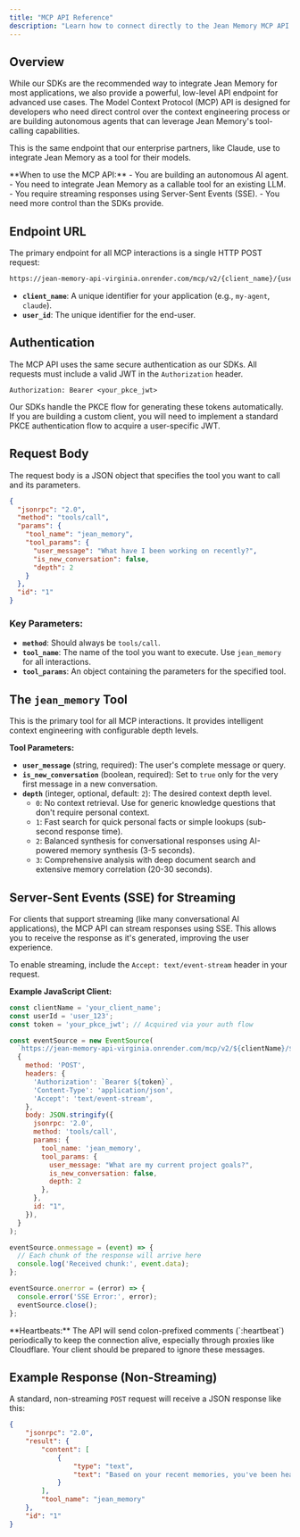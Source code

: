 ```yaml
---
title: "MCP API Reference"
description: "Learn how to connect directly to the Jean Memory MCP API for advanced use cases and building autonomous agents."
---
```


## Overview

While our SDKs are the recommended way to integrate Jean Memory for most applications, we also provide a powerful, low-level API endpoint for advanced use cases. The Model Context Protocol (MCP) API is designed for developers who need direct control over the context engineering process or are building autonomous agents that can leverage Jean Memory's tool-calling capabilities.

This is the same endpoint that our enterprise partners, like Claude, use to integrate Jean Memory as a tool for their models.

<Info>
**When to use the MCP API:**
- You are building an autonomous AI agent.
- You need to integrate Jean Memory as a callable tool for an existing LLM.
- You require streaming responses using Server-Sent Events (SSE).
- You need more control than the SDKs provide.
</Info>

## Endpoint URL

The primary endpoint for all MCP interactions is a single HTTP POST request:

```bash
https://jean-memory-api-virginia.onrender.com/mcp/v2/{client_name}/{user_id}
```

-   **`client_name`**: A unique identifier for your application (e.g., `my-agent`, `claude`).
-   **`user_id`**: The unique identifier for the end-user.

## Authentication

The MCP API uses the same secure authentication as our SDKs. All requests must include a valid JWT in the `Authorization` header.

```
Authorization: Bearer <your_pkce_jwt>
```

Our SDKs handle the PKCE flow for generating these tokens automatically. If you are building a custom client, you will need to implement a standard PKCE authentication flow to acquire a user-specific JWT.

## Request Body

The request body is a JSON object that specifies the tool you want to call and its parameters.

```json
{
  "jsonrpc": "2.0",
  "method": "tools/call",
  "params": {
    "tool_name": "jean_memory",
    "tool_params": {
      "user_message": "What have I been working on recently?",
      "is_new_conversation": false,
      "depth": 2
    }
  },
  "id": "1"
}
```

### Key Parameters:

-   **`method`**: Should always be `tools/call`.
-   **`tool_name`**: The name of the tool you want to execute. Use `jean_memory` for all interactions.
-   **`tool_params`**: An object containing the parameters for the specified tool.

## The `jean_memory` Tool

This is the primary tool for all MCP interactions. It provides intelligent context engineering with configurable depth levels.

**Tool Parameters:**
- **`user_message`** (string, required): The user's complete message or query.
- **`is_new_conversation`** (boolean, required): Set to `true` only for the very first message in a new conversation.
- **`depth`** (integer, optional, default: `2`): The desired context depth level.
    - `0`: No context retrieval. Use for generic knowledge questions that don't require personal context.
    - `1`: Fast search for quick personal facts or simple lookups (sub-second response time).
    - `2`: Balanced synthesis for conversational responses using AI-powered memory synthesis (3-5 seconds).
    - `3`: Comprehensive analysis with deep document search and extensive memory correlation (20-30 seconds).

## Server-Sent Events (SSE) for Streaming

For clients that support streaming (like many conversational AI applications), the MCP API can stream responses using SSE. This allows you to receive the response as it's generated, improving the user experience.

To enable streaming, include the `Accept: text/event-stream` header in your request.

**Example JavaScript Client:**

```javascript
const clientName = 'your_client_name';
const userId = 'user_123';
const token = 'your_pkce_jwt'; // Acquired via your auth flow

const eventSource = new EventSource(
  `https://jean-memory-api-virginia.onrender.com/mcp/v2/${clientName}/${userId}`,
  {
    method: 'POST',
    headers: {
      'Authorization': `Bearer ${token}`,
      'Content-Type': 'application/json',
      'Accept': 'text/event-stream',
    },
    body: JSON.stringify({
      jsonrpc: '2.0',
      method: 'tools/call',
      params: {
        tool_name: 'jean_memory',
        tool_params: {
          user_message: "What are my current project goals?",
          is_new_conversation: false,
          depth: 2
        },
      },
      id: "1",
    }),
  }
);

eventSource.onmessage = (event) => {
  // Each chunk of the response will arrive here
  console.log('Received chunk:', event.data);
};

eventSource.onerror = (error) => {
  console.error('SSE Error:', error);
  eventSource.close();
};
```

<Warning>
**Heartbeats:** The API will send colon-prefixed comments (`:heartbeat`) periodically to keep the connection alive, especially through proxies like Cloudflare. Your client should be prepared to ignore these messages.
</Warning>

## Example Response (Non-Streaming)

A standard, non-streaming `POST` request will receive a JSON response like this:

```json
{
    "jsonrpc": "2.0",
    "result": {
        "content": [
            {
                "type": "text",
                "text": "Based on your recent memories, you've been heavily focused on developing 'Jean Memory', an AI memory layer. This includes work on SDKs, comprehensive testing, and preparing for a YC application. You're also exploring machine learning applications in your data analysis work."
            }
        ],
        "tool_name": "jean_memory"
    },
    "id": "1"
}
```
